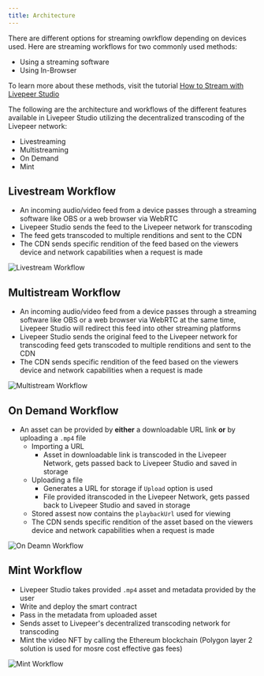 ```yaml
---
title: Architecture
---
```


There are different options for streaming owrkflow depending on devices used.
Here are streaming workflows for two commonly used methods:

- Using a streaming software
- Using In-Browser 

To learn more about these methods, visit the tutorial [How to Stream with Livepeer Studio](pending)

The following are the architecture and workflows of the different features available in Livepeer Studio utilizing the decentralized transcoding of the Livepeer network:

- Livestreaming
- Multistreaming
- On Demand
- Mint


## Livestream Workflow

- An incoming audio/video feed from a device passes through a streaming software like OBS or a web browser via WebRTC
- Livepeer Studio sends the feed to the Livepeer network for transcoding
- The feed gets transcoded to multiple renditions and sent to the CDN
- The CDN sends specific rendition of the feed based on the viewers device and network capabilities when a request is made

![Livestream Workflow](../../static/docs-assets/architechture/livestreamworkflow.png)

## Multistream Workflow

- An incoming audio/video feed from a device passes through a streaming software like OBS or a web browser via WebRTC at the same time, Livepeer Studio will redirect this feed into other streaming platforms
- Livepeer Studio sends the original feed to the Livepeer network for transcoding
feed gets transcoded to multiple renditions and sent to the CDN
- The CDN sends specific rendition of the feed based on the viewers device and network capabilities when a request is made

![Multistream Workflow](../../static/docs-assets/architechture/multistreamworkflow.png)

## On Demand Workflow

- An asset can be provided by **either** a downloadable URL link **or** by uploading a `.mp4` file
  - Importing a URL
    - Asset in downloadable link is transcoded in the Livepeer Network, gets passed back to Livepeer Studio and saved in storage
  - Uploading a file  
    - Generates a URL for storage if `Upload` option is used
    - File provided itranscoded in the Livepeer Network, gets passed back to Livepeer Studio and saved in storage
  - Stored assest now contains the `playbackUrl` used for viewing
  - The CDN sends specific rendition of the asset based on the viewers device and network capabilities when a request is made

![On Deamn Workflow](../../static/docs-assets/architechture/ondemandworkflow.png)

## Mint Workflow

- Livepeer Studio takes provided `.mp4` asset and metadata provided by the user
- Write and deploy the smart contract
- Pass in the metadata from uploaded asset
- Sends asset to Livepeer's decentralized transcoding network for transcoding
- Mint the video NFT by calling the Ethereum blockchain (Polygon layer 2 solution is used for mosre cost effective gas fees)

![Mint Workflow](../../static/docs-assets/architechture/mintworkflow.png)